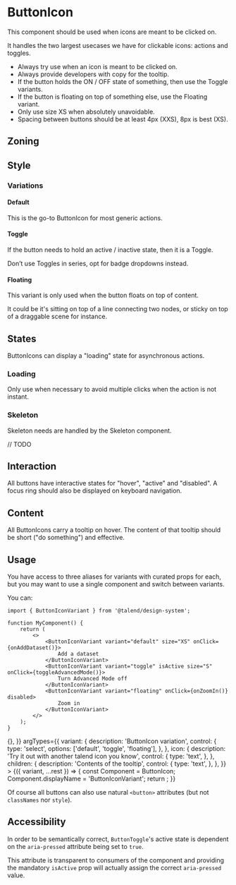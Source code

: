 
<Meta title="Components/ButtonIcon" component={ButtonIconPrimitive} />

<Links>
	<FigmaLink href="https://www.figma.com/file/KuJ1PlP77uyXlfOhdniqsZ/ButtonIcon?node-id=1%3A75" />
</Links>

# ButtonIcon

This component should be used when icons are meant to be clicked on.

It handles the two largest usecases we have for clickable icons: actions and toggles.

- Always try use when an icon is meant to be clicked on.
- Always provide developers with copy for the tooltip.
- If the button holds the ON / OFF state of something, then use the Toggle variants.
- If the button is floating on top of something else, use the Floating variant.
- Only use size XS when absolutely unavoidable.
- Spacing between buttons should be at least 4px (XXS), 8px is best (XS).

## Zoning

<FigmaImage
	src="https://www.figma.com/file/qc8oUSyVJM67gSsbTShftt/%F0%9F%93%90-Zoning?node-id=1049%3A415"
	alt="zoning image for ButtonIcons"
/>

## Style

### Variations

<FigmaImage
	src="https://www.figma.com/file/KuJ1PlP77uyXlfOhdniqsZ/ButtonIcon?node-id=3232%3A34023"
	alt="variations image for ButtonIcon"
/>

#### Default

This is the go-to ButtonIcon for most generic actions.

<Canvas>
	<Story story={Stories.Default} name="ButtonIcon" />
</Canvas>

<ArgsTable story="ButtonIcon" />

#### Toggle

If the button needs to hold an active / inactive state, then it is a Toggle.

Don’t use Toggles in series, opt for badge dropdowns instead.

<Canvas>
	<Story story={Stories.Toggle} name="ButtonToggle" />
</Canvas>

<ArgsTable story="ButtonToggle" />

#### Floating

This variant is only used when the button floats on top of content.

It could be it's sitting on top of a line connecting two nodes, or sticky on top of a draggable scene for instance.

<Canvas>
	<Story story={Stories.Floating} name="ButtonIconFloating" />
</Canvas>

<ArgsTable story="ButtonIconFloating" />

## States

ButtonIcons can display a "loading" state for asynchronous actions.

### Loading

Only use when necessary to avoid multiple clicks when the action is not instant.

<Canvas>
	<Story story={Stories.Loading} />
</Canvas>

### Skeleton

Skeleton needs are handled by the Skeleton component.

// TODO

## Interaction

All buttons have interactive states for "hover", "active" and "disabled". A focus ring should also be displayed on keyboard navigation.

## Content

All ButtonIcons carry a tooltip on hover. The content of that tooltip should be short ("do something") and effective.

## Usage

You have access to three aliases for variants with curated props for each, but you may want to use a single component and switch between variants.

You can:

```tsx
import { ButtonIconVariant } from '@talend/design-system';

function MyComponent() {
	return (
		<>
			<ButtonIconVariant variant="default" size="XS" onClick={onAddDataset()}>
				Add a dataset
			</ButtonIconVariant>
			<ButtonIconVariant variant="toggle" isActive size="S" onClick={toggleAdvancedMode()}>
				Turn Advanced Mode off
			</ButtonIconVariant>
			<ButtonIconVariant variant="floating" onClick={onZoomIn()} disabled>
				Zoom in
			</ButtonIconVariant>
		</>
	);
}
```

<Canvas>
	<Story
		name="Standalone with variant prop"
		args={{
			variant: 'default',
			icon: 'talend-datagrid',
			children: 'Action label',
			onClick: () => {},
		}}
		argTypes={{
			variant: {
				description: 'ButtonIcon variation',
				control: {
					type: 'select',
					options: ['default', 'toggle', 'floating'],
				},
			},
			icon: {
				description: 'Try it out with another talend icon you know',
				control: {
					type: 'text',
				},
			},
			children: {
				description: 'Contents of the tooltip',
				control: {
					type: 'text',
				},
			},
		}}
	>
		{({ variant, ...rest }) => {
			const Component = ButtonIcon;
			Component.displayName = 'ButtonIconVariant';
			return <Component variant={variant} {...rest} />;
		}}
	</Story>
</Canvas>

<ArgsTable story="Standalone with variant prop" />

Of course all buttons can also use natural `<button>` attributes (but not `classNames` nor `style`).

<Canvas>
	<Story story={Stories.NaturalButtonProps} />
</Canvas>

## Accessibility

In order to be semantically correct, `ButtonToggle`'s active state is dependent on the `aria-pressed` attribute being set to `true`.

This attribute is transparent to consumers of the component and providing the mandatory `isActive` prop will actually assign the correct `aria-pressed` value.
